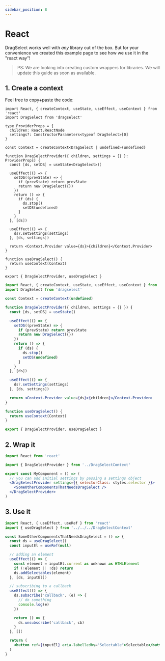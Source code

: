 ```yaml
---
sidebar_position: 8
---
```


# React

DragSelect works well with *any* library out of the box.
But for your convenience we created this example page to see how we use it in the "react way"!

> PS: We are looking into creating custom wrappers for libraries. We will update this guide as soon as available.

## 1. Create a context
Feel free to copy+paste the code:

<Tabs>
  <TabItem value="ts" label="TypeScript" default>

```tsx DragSelectContext.tsx
import React, { createContext, useState, useEffect, useContext } from 'react'
import DragSelect from 'dragselect'

type ProviderProps = {
  children: React.ReactNode
  settings?: ConstructorParameters<typeof DragSelect>[0]
}

const Context = createContext<DragSelect | undefined>(undefined)

function DragSelectProvider({ children, settings = {} }: ProviderProps) {
  const [ds, setDS] = useState<DragSelect>()

  useEffect(() => {
    setDS((prevState) => {
      if (prevState) return prevState
      return new DragSelect({})
    })
    return () => {
      if (ds) {
        ds.stop()
        setDS(undefined)
      }
    }
  }, [ds])

  useEffect(() => {
    ds?.setSettings(settings)
  }, [ds, settings])

  return <Context.Provider value={ds}>{children}</Context.Provider>
}

function useDragSelect() {
  return useContext(Context)
}

export { DragSelectProvider, useDragSelect }
```

  </TabItem>
  <TabItem value="js" label="JavaScript" default>

```jsx DragSelectContext.jsx
import React, { createContext, useState, useEffect, useContext } from 'react'
import DragSelect from 'dragselect'

const Context = createContext(undefined)

function DragSelectProvider({ children, settings = {} }) {
  const [ds, setDS] = useState()

  useEffect(() => {
    setDS((prevState) => {
      if (prevState) return prevState
      return new DragSelect({})
    })
    return () => {
      if (ds) {
        ds.stop()
        setDS(undefined)
      }
    }
  }, [ds])

  useEffect(() => {
    ds?.setSettings(settings)
  }, [ds, settings])

  return <Context.Provider value={ds}>{children}</Context.Provider>
}

function useDragSelect() {
  return useContext(Context)
}

export { DragSelectProvider, useDragSelect }
```

  </TabItem>
</Tabs>

## 2. Wrap it
```jsx MyComponent.tsx
import React from 'react'

import { DragSelectProvider } from '../DragSelectContext'

export const MyComponent = () => (
  // you can add initial settings by passing a settings object
  <DragSelectProvider settings={{ selectorClass: styles.selector }}>
    <SomeOtherComponentsThatNeedsDragSelect />
  </DragSelectProvider>
)
```

## 3. Use it
```jsx SomeOtherComponentsThatNeedsDragSelect.tsx
import React, { useEffect, useRef } from 'react'
import { useDragSelect } from '../../../DragSelectContext'

const SomeOtherComponentsThatNeedsDragSelect = () => {
  const ds = useDragSelect()
  const inputEl = useRef(null)

  // adding an element
  useEffect(() => {
    const element = inputEl.current as unknown as HTMLElement
    if (!element || !ds) return
    ds.addSelectables(element)
  }, [ds, inputEl])

  // subscribing to a callback
  useEffect(() => {
    ds.subscribe('callback', (e) => {
      // do something
      console.log(e)
    })

    return () => {
      ds.unsubscribe('callback', cb)
    }
  }, [])

  return (
    <button ref={inputEl} aria-labelledby="Selectable">Selectable</button>
  )
}
```
